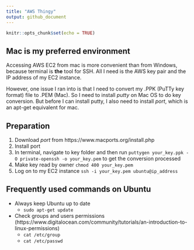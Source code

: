 ```yaml
---
title: "AWS Thingy"
output: github_document
---
```


```r
knitr::opts_chunk$set(echo = TRUE)
```

## Mac is my preferred environment

Accessing AWS EC2 from mac is more convenient than from Windows, because terminal is __the__ tool for SSH. All I need is the AWS key pair and the IP address of my EC2 instance. 

However, one issue I ran into is that I need to convert my .PPK (PuTTy key format) file to .PEM (Mac). So I need to install *putty* on Mac OS to do key conversion. But before I can install putty, I also need to install *port*, which is an apt-get equivalent for mac. 

## Preparation

1. Download *port* from https://www.macports.org/install.php
2. Install port
3. In terminal, navigate to key folder and then run ```puttygen your_key.ppk -O private-openssh -o your_key.pem``` to get the conversion processed
4. Make key read by owner ```chmod 400 your_key.pem```
5. Log on to my EC2 instance ```ssh -i your_key.pem ubuntu@ip_address```

## Frequently used commands on Ubuntu

* Always keep Ubuntu up to date
    * ```sudo apt-get update```
  
* Check groups and users permissions (https://www.digitalocean.com/community/tutorials/an-introduction-to-linux-permissions)
    * ```cat /etc/group```
    * ```cat /etc/passwd```


